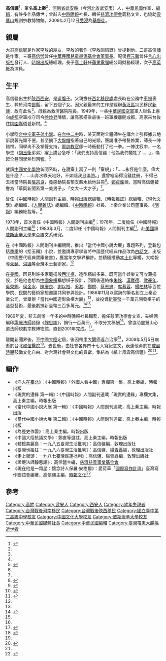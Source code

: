 {{Infobox Writer
| name        = 高信疆
| image       = 
| imagesize   = 
| caption     = 
| pseudonym   = 高上秦
| birth_date  = 1944年
| birth_place = {{ROC-1928|西安市}}
| death_date  = {{death date and age|2009|5|5|1944}}
| death_place = {{ROC}}[[台北市|台北市]][[北投區|北投區]][[和信醫院|和信醫院]]
| occupation  =編輯
| nationality = {{ROC}}
| citizenship  = 
| education    = 威斯康辛大學東亞語文系研究
| alma_mater   = [[台中空軍子弟小學|台中空軍子弟小學]]<br>[[台中二中|台中二中]]<br>[[中國文化大學|中國文化大學]]<br>[[威斯康辛大學|威斯康辛大學]]
| period      = 
| genre       =
| movement    = 
| magnum_opus =
| influences  = 
| influenced  = 
| signature   = 
| website     =
| footnotes   =
| 父母   = 
| 配偶   =柯元馨
| children = [[高士軒|高士軒]]（長子）<br>[[高英軒|高英軒]]（次子）
}}

'''高信疆'''{{BD|1944年||2009年|5月5日}}<ref name="陳淑芬">{{cite news|author=陳淑芬|title=高信疆癌症病逝 生前推動本土文學受肯定|url=http://www.epochtimes.com/b5/9/5/6/n2518203.htm|accessdate=2015-01-12|newspaper=[[中央社|中央社]]/大紀元(存檔)|date=2009-05-06|language=zh-tw|archive-date=2020-10-27|archive-url=https://web.archive.org/web/20201027160441/https://www.epochtimes.com/b5/9/5/6/n2518203.htm|dead-url=no}}</ref>，筆名'''高上秦'''<ref name="誘惑者"/>，[[河南省|河南省]][[武安縣|武安縣]]（今[[河北省|河北省]][[武安市|武安市]]）人，[[中華民國|中華民國]]作家、[[編輯|編輯]]，有許多作品傳世；曾辭去[[中時晚報|中時晚報]]社長、轉任[[慈濟功德會|慈濟功德會]]義務文宣，也協助[[靈鷲山|靈鷲山]]規劃宗教博物館。2009年2月12日[[受浸|受浸]]為[[基督徒|基督徒]]。

==親屬==
大哥[[高信鄭|高信鄭]]是作家[[李敖|李敖]]的朋友，李敖的著作《李敖回憶錄》曾提到他。二哥[[高信譚|高信譚]]是作家。三哥[[高信鄧|高信鄧]]曾任[[中華民國兒童燙傷基金會|中華民國兒童燙傷基金會]][[董事長|董事長]]。配偶[[柯元馨|柯元馨]]曾任[[言心出版社|言心出版社]]發行人、[[時報出版|時報出版]]總經理。長子[[高士軒|高士軒]]任[[蘋果電腦|蘋果電腦]]總公司財務經理，次子[[高英軒|高英軒]]為演員。

==生平==
高信疆出生於[[陝西|陝西]][[西安|西安]]，是[[遺腹子|遺腹子]]。父親擔任[[西北移民處|西北移民處]]處長時在公務中[[車禍|車禍]]喪生、葬於河南[[鄧縣|鄧縣]]，留下五個子女。因父親最末的工作是經辦[[黃泛區|黃泛區]]災民移民[[新疆|新疆]]，故有此名<ref name="憶高信疆"/>。母親為救濟醫院院長。1949年，一些[[中華民國空軍|中華民國空軍]]軍人聯名上書向[[成都|成都]]空軍戍守司令[[徐煥昇|徐煥昇]]陳情，讓高家搭乘最後一班軍機離開成都。高家來台後住[[桃園縣|桃園縣]]僑愛新村。<ref name="落地生根"/>

小學唸[[臺中市北區省三國民小學|台中空軍子弟小學]]。在[[台中二中|台中二中]]時，某天面對全體師生在講台上引經據典地訴說著光頭不便，甚至摘下[[大盤帽|大盤帽]]指著自己的光頭，聲請准予帶髮修業，師長一陣錯愕，同學尚不及掌聲支持，[[軍訓教官|軍訓教官]]卻一時衝動打了他一拳。一陣沈寂中，一名學生（[[胡玉衡|胡玉衡]]弟弟）躍上講台急呼：「我們支持高信疆！他為我們犧牲了……」，喚起全體同學熱烈回響。<ref name="誘惑者">{{cite book |author=胡玉衡|title=《誘惑者》|chapter=〈將相起風雲車馬奪春秋──為象棋開新局的高信疆〉|date=1991|publisher=大村文化|location=台灣|language=zh-tw|isbn=9789579356084}}</ref>

就讀[[中國文化學院|中國文化學院]]新聞系時，在寢室上寫了一則「室規」：「……永恆是什麼，偉大是什麼？……山青水綠天地好，不如隨我且遙逍。」還曾經窮得沒錢註冊，不得已去找當時院長[[張宗良|張宗良]]，竟感動院長預支薪水給他註冊<ref name="誘惑者"/>。[[鄭貞銘|鄭貞銘]]說，當時高信疆被譽為「華岡新聞系第一美男子」、「文大十大才子」<ref name="紙上風雲高信疆"/>。

曾任《[[中國時報|中國時報]]》[[人間副刊|人間副刊]]主編、[[時報出版|時報出版]][[總編輯|總編輯]]、《[[時報雜誌|時報雜誌]]》總編輯、《現代文學》總編輯、《[[人間雜誌|人間雜誌]]》總編輯、《[[中時晚報|中時晚報]]》社長、上秦企業公司董事長、《[[明報|明報]]》編務總裁等。<ref name="落地生根">{{cite book |author=楊放|title=《落地生根：眷村人物與經驗》|chapter=〈高信疆〉|date=1996-04-01|publisher=允晨文化|location=台灣|language=zh-tw|isbn=9579449244}}</ref>

1973年，首次擔任《中國時報》人間副刊主編<ref>{{Cite web|url=http://leeao.com.cn/studyleo/gaoxinjiang.htm|author=夏榆|language=zh-tw|title=高信疆：讲述“人间”的消息|publisher=[[南方周末|南方周末]]|date=2004-09-09|accessdate=2015-01-25|archive-date=2020-01-27|archive-url=https://web.archive.org/web/20200127012505/http://leeao.com.cn/studyleo/gaoxinjiang.htm|dead-url=no}}</ref>；1978年，二度擔任《中國時報》人間副刊主編<ref>{{Cite web|url=|author=季季|language=zh-tw|title=一來生機動──「當代中國小說大展」與「人間雅集」之懷想（上）|publisher=中國時報|date=2009-08-10|accessdate=2015-01-25}}</ref>；1983年3月，二度卸任《中國時報》人間副刊主編<ref>{{Cite web|url=|author=季季|language=zh-tw|title=一來生機動──「當代中國小說大展」與「人間雅集」之懷想（下）|publisher=中國時報|date=2009-08-11|accessdate=2015-01-25}}</ref>，赴[[美國|美國]]讀[[威斯康辛大學|威斯康辛大學]]東亞語文系研究。

在《中國時報》人間副刊主編期間，推出「當代中國小說大展」專題系列，登載包括[[季季|季季]]的《拾玉鐲》小說，並邀請專家學者將中國歷代經典作品改為[[白話文|白話文]]，出版《中國歷代經典寶庫叢書》，獲當年文學界稱許。並積極推動[[本土化|本土化]]專欄，大幅報導[[朱銘_(1938年)|朱銘]]、[[洪通|洪通]]等台灣本土藝術家。<ref name="陳淑芬"/>

在[[美國|美國]]，因見到許多家庭擺設[[西洋棋|西洋棋]]，造型繽紛多采，既可當作娛樂又可收藏擺設，於是他也想為[[中國象棋|中國象棋]]構想棋子設計，回國後連絡像[[朱銘_(1938年)|朱銘]]、[[漢寶德|漢寶德]]、[[歐豪年|歐豪年]]、[[吳榮賜|吳榮賜]]、[[侯金水|侯金水]]、[[陳慶良|陳慶良]]、[[謝以裕|謝以裕]]、[[奚淞|奚淞]]、[[鄭問|鄭問]]、[[蔡志忠|蔡志忠]]、[[席慕蓉|席慕蓉]]、[[楊柏林|楊柏林]]等百位學院、民間的藝術家想邀請共同參與設計。1986年11月以寫詩的筆名創立上秦企業公司，曾舉辦「當代中國造型象棋大展」<ref name="陳淑芬"/>，並投資[[新臺幣|新臺幣]]一千萬元開發棋子的造型藝術，最後虧損新臺幣三百多萬元。<ref name="憶高信疆">{{cite web|url=http://www.open.com.hk/old_version/0906p69.html|title=憶高信疆二三事|author=金鐘|date=2009-05-18|accessdate=2015-01-12|publisher=《開放雜誌》|language=zh-hk|8=|archive-date=2020-10-28|archive-url=https://web.archive.org/web/20201028202543/http://www.open.com.hk/old_version/0906p69.html|dead-url=no}}</ref><ref name="誘惑者"/>

1989年夏，辭去創辦一年多的中時晚報社長職務，擔任慈濟功德會文宣，夫婦倆編印[[證嚴法師|證嚴法師]]語錄《[[靜思語|靜思語]]》，銷行一百萬冊，不取分文稿酬<ref name="憶高信疆"/>。曾協助靈鷲山心道法師規劃宗教博物館，直到2001年完成。<ref name="空花水月">{{cite book |author=[[聖嚴法師|聖嚴法師]]|title=《空花水月》|date=1999-09-01|publisher=法鼓文化|location=台灣|language=zh-tw|isbn=9575980093}}</ref>。

離開新聞界後，至[[中國大陸|中國大陸]]定居，後因罹患[[大腸癌|大腸癌]]返台治療<ref name="張大春集文">{{cite news|url=http://ent.appledaily.com.tw/enews/article/entertainment/20090810/31849977/|title=張大春集文出書 追思報人高信疆|author=宇若霏|date=2009-08-10|accessdate=2015-01-12|publisher=《蘋果日報》|language=zh-tw|8=|archive-date=2016-03-09|archive-url=https://web.archive.org/web/20160309211510/http://ent.appledaily.com.tw/enews/article/entertainment/20090810/31849977/|dead-url=no}}</ref>，2009年5月5日病逝於台北[[和信醫院|和信醫院]]<ref name="陳淑芬"/>。去世後，由社會各界四十七人寫紀念文，表達他勇於在[[戒嚴時期|戒嚴時期]]鼓勵文化自由、對台灣社會與文化的貢獻，集結為《紙上風雲高信疆》<ref name="紙上風雲高信疆">{{cite book |author=|title=《紙上風雲高信疆》|date=2009-08-07|publisher=大塊文化|location=台灣|language=zh-tw|isbn=9789862131374}}</ref><ref name="張大春集文"/>。

== 編作 ==
*《洋人在臺北》：《中國時報》「外國人看中國」專欄第一集，高上秦編，時報出版
*《現實的邊緣 第一輯》：《中國時報》人間副刊連載「現實的邊緣」專欄文集，高上秦主編，時報出版
*《當代中國小說大展 第一輯》：《中國時報》人間副刊連載，高上秦主編，時報出版
*《當代中國小說大展 第二輯》：《中國時報》人間副刊連載，高上秦主編，時報出版
*《為歷史作證》：高上秦主編，時報出版
*《中國大陸抗議文學》：鄭直等選註，高上秦主編，時報出版
*《體檢美麗島：一九八五臺灣生活批判》：高信疆編，敦理出版社
*《臺灣也瘋狂：一九八六臺灣生活批判》：高信疆、[[楊青矗|楊青矗]]編，敦理出版社
*《走上街頭：一九八七臺灣民運批判》：高信疆、楊青矗編，敦理出版社
*《證嚴法師靜思語》：高信疆主編，[[慈濟慈善事業基金會|慈濟慈善事業基金會]]
*《現在他是一顆星：懷念詩人保羅‧安格爾》：愛荷華「[[國際寫作計畫|國際寫作計畫]]」臺灣寫作聯誼會編著，高信疆主編，[[時報文化|時報文化]]<ref>{{cite web|url=http://kids.tpml.edu.tw/sp.asp?xdurl=search_act.asp&mp=100&author=%E9%AB%98%E4%BF%A1%E7%96%86|title=臺北市立圖書館─兒童電子圖書館|author=|date=|accessdate=2015-01-12|publisher=臺北市立圖書館|language=zh-tw|8=|archive-date=2020-10-24|archive-url=https://web.archive.org/web/20201024202804/http://kids.tpml.edu.tw/sp.asp?xdurl=search_act.asp&mp=100&author=%E9%AB%98%E4%BF%A1%E7%96%86|dead-url=no}}</ref>

== 參考 ==
{{reflist}}

{{Authority control}}
{{DEFAULTSORT:G}}
[[Category:高姓|Category:高姓]]
[[Category:武安人|Category:武安人]]
[[Category:西安人|Category:西安人]]
[[Category:幼年失親者|Category:幼年失親者]]
[[Category:台灣戰後河南移民|Category:台灣戰後河南移民]]
[[Category:台灣戰後陝西移民|Category:台灣戰後陝西移民]]
[[Category:國立臺中第二高級中學校友|Category:國立臺中第二高級中學校友]]
[[Category:中國文化大學校友|Category:中國文化大學校友]]
[[Category:威斯康辛大學校友|Category:威斯康辛大學校友]]
[[Category:中華民國媒體社長|Category:中華民國媒體社長]]
[[Category:中華民國編輯|Category:中華民國編輯]]
[[Category:臺灣罹患大腸癌逝世者|Category:臺灣罹患大腸癌逝世者]]